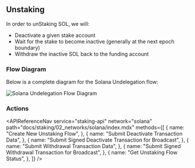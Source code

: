 
## Unstaking

In order to unStaking SOL, we will:

- Deactivate a given stake account
- Wait for the stake to become inactive (generally at the next epoch boundary)
- Withdraw the inactive SOL back to the funding account

### Flow Diagram

Below is a complete diagram for the Solana Undelegation flow:

<img
  src={img1}
  alt="Solana Undelegation Flow Diagram"
  className="inline-image"
/>

### Actions

<APIReferenceNav
  service="staking-api"
  network="solana"
  path="docs/staking/02_networks/solana/index.mdx"
  methods={[
    {
      name: "Create New Unstaking Flow",
    },
    {
      name: "Submit Deactivate Transaction Data",
    },
    {
      name: "Submit Signed Deactivate Transaction for Broadcast",
    },
    {
      name: "Submit Withdrawal Transaction Data",
    },
    {
      name: "Submit Signed Withdrawal Transaction for Broadcast",
    },
    {
      name: "Get Unstaking Flow Status",
    },
  ]}
/>
